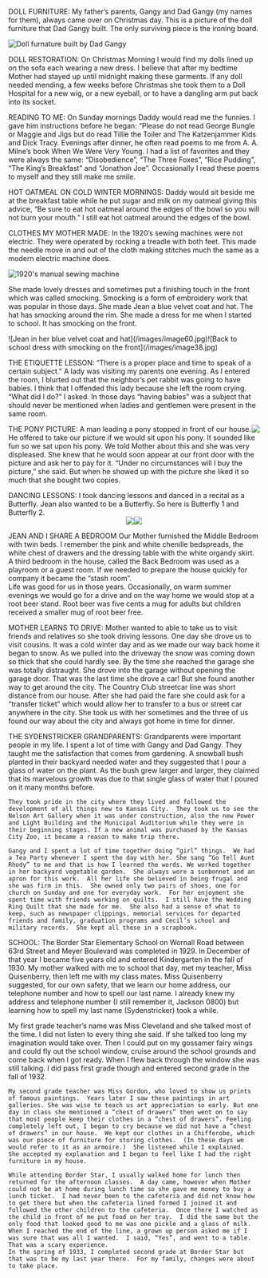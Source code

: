 
<BookPage title="Memories from My Childhood">

DOLL FURNITURE:  My father’s parents, Gangy and Dad Gangy (my names for them),   always came over on Christmas day. This is a picture of the doll furniture that Dad Gangy built. The only surviving piece is the ironing board.  

![Doll furnature built by Dad Gangy](/images/image57.jpg)

DOLL RESTORATION: On Christmas Morning I would find my dolls lined up on the sofa each wearing a new dress.  I believe that after my bedtime Mother had stayed up until midnight making these garments.  If any doll needed mending, a few weeks before Christmas she took them to a Doll Hospital for a new wig, or a new eyeball, or to have a dangling arm put back into its socket.  

READING TO ME: On Sunday mornings Daddy would read me the funnies.  I gave him instructions before he began: “Please do not read George Bungle or Maggie and Jigs but do read Tillie the Toiler and The Katzenjammer Kids and Dick Tracy.  Evenings after dinner, he often read poems to me from A. A. Milne’s book When We Were Very Young.  I had a list of favorites and they were always the same: “Disobedience”, “The Three Foxes”, “Rice Pudding”, “The King’s Breakfast” and “Jonathon Joe”. Occasionally I read these poems to myself and they still make me smile.  

HOT OATMEAL ON COLD WINTER MORNINGS: Daddy would sit beside me at the breakfast table while he put sugar and milk on my oatmeal giving this advice, “Be sure to eat hot oatmeal around the edges of the bowl so you will not burn your mouth.”  I still eat hot oatmeal around the edges of the bowl.

CLOTHES MY MOTHER MADE: In the 1920’s sewing machines were not electric. They were operated by rocking a treadle with both feet.  This made the needle move in and out of the cloth making stitches much the same as a modern electric machine does. 

![1920's manual sewing machine](/images/image58.png)

She made lovely dresses and sometimes put a finishing touch in the front which was called smocking. Smocking is a form of embroidery work that was popular in those days. She made Jean a blue velvet coat and hat. The hat has smocking around the rim.  She made a dress for me when I started to school. It has smocking on the front.

<div style="display: flex; flex-wrap: wrap;">
![Jean in her blue velvet coat and hat](/images/image60.jpg)![Back to school dress with smocking on the front](/images/image38.jpg)
</div>


THE ETIQUETTE LESSON:  “There is a proper place and time to speak of a certain subject.”
A lady was visiting my parents one evening. As I entered the room, I blurted out that the neighbor’s pet rabbit was going to have babies. I think that I offended this lady because she left the room crying. “What did I do?” I asked.  In those days “having babies” was a subject that should never be mentioned when ladies and gentlemen were present in the same room.

<img src="/images/image9.jpg" style="max-width: 24ch; float: right" />THE PONY PICTURE: A man leading a pony stopped in front of our house.  He offered to take our picture if we would sit upon his pony.  It sounded like fun so we sat upon his pony.  We told Mother about this and she was very displeased. She knew that he would soon appear at our front door with the picture and ask her to pay for it.  “Under no circumstances will I buy the picture,” she said.   But when he showed up with the picture she liked it so much that she bought two copies.


<div style="clear: both;"></div>
DANCING LESSONS: I took dancing lessons and danced in a recital as a Butterfly. Jean also wanted to be a Butterfly.  So here is Butterfly 1 and Butterfly 2.                          

<div style="display: flex; flex-wrap: wrap; justify-content: center;">
<img src="/images/image25.jpg" style="max-width:26ch" /><img src="/images/image27.jpg" style="max-width: 26ch" />
</div>
          
JEAN AND I SHARE A BEDROOM
Our Mother furnished the Middle Bedroom with twin beds.  I remember the pink and white chenille bedspreads, the white chest of drawers and the dressing table with the white organdy skirt. A third bedroom in the house, called the Back Bedroom was used as a playroom or a guest room.  If we needed to prepare the house quickly for company it became the “stash room”.  
Life was good for us in those years.  Occasionally, on warm summer evenings we would go for a drive and on the way home we would stop at a root beer stand.  Root beer was five cents a mug for adults but children received a smaller mug of root beer free.  

MOTHER LEARNS TO DRIVE:  Mother wanted to able to take us to visit friends and relatives so she took driving lessons.  One day she drove us to visit cousins. It was a cold winter day and as we made our way back home it began to snow.  As we pulled into the driveway the snow was coming down so thick that she could hardly see. By the time she reached the garage she was totally distraught.  She drove into the garage without opening the garage door.  That was the last time she drove a car! But she found another way to get around the city.  The Country Club streetcar line was short distance from our house. After she had paid the fare she could ask for a “transfer ticket” which would allow her to transfer to a bus or street car anywhere in the city.  She took us with her sometimes and the three of us found our way about the city and always got home in time for dinner. 

THE SYDENSTRICKER GRANDPARENTS: Grandparents were important people in my life.  I spent a lot of time with Gangy and Dad Gangy.  They taught me the satisfaction that comes from gardening.  A  snowball bush planted in their backyard needed water and they suggested that I pour a glass of water on the plant.   As the bush grew larger and larger, they claimed that its marvelous growth was due to that single glass of water that I poured on it many months before.    

	They took pride in the city where they lived and followed the development of all things new to Kansas City.  They took us to see the Nelson Art Gallery when it was under construction, also the new Power and Light Building and the Municipal Auditorium while they were in their beginning stages. If a new animal was purchased by the Kansas City Zoo, it became a reason to make trip there.  

	Gangy and I spent a lot of time together doing “girl” things.  We had a Tea Party whenever I spent the day with her. She sang “Go Tell Aunt Rhody” to me and that is how I learned the words. We worked together in her backyard vegetable garden.  She always wore a sunbonnet and an apron for this work.  All her life she believed in being frugal and she was firm in this.  She owned only two pairs of shoes, one for church on Sunday and one for everyday work.  For her enjoyment she spent time with friends working on quilts.  I still have the Wedding Ring Quilt that she made for me.  She also had a sense of what to keep, such as newspaper clippings, memorial services for departed friends and family, graduation programs and Cecil’s school and military records.  She kept all these in a scrapbook.

SCHOOL:  The Border Star Elementary School on Wornall Road between 63rd Street and Meyer Boulevard was completed in 1929.  In December of that year I became five years old and entered Kindergarten in the fall of 1930. My mother walked with me to school that day, met my teacher, Miss Quisenberry, then left me with my class mates. Miss Quisenberry suggested, for our own safety, that we learn our home address, our telephone number and how to spell our last name. I already knew my address and telephone number (I still remember it, Jackson 0800) but learning how to spell my last name (Sydenstricker) took a while.	

My first grade teacher’s name was Miss Cleveland and she talked most of the time.  I did not listen to every thing she said.  If she talked too long my imagination would take over. Then I could put on my gossamer fairy wings and could fly out the school window, cruise around the school grounds and come back when I got ready.  When I flew back through the window she was still talking.  I did pass first grade though and entered second grade in the fall of 1932. 

	My second grade teacher was Miss Gordon, who loved to show us prints of famous paintings.  Years later I saw these paintings in art galleries. She was wise to teach us art appreciation so early. But one day in class she mentioned a “chest of drawers” then went on to say that most people keep their clothes in a “chest of drawers”. Feeling completely left out, I began to cry because we did not have a “chest of drawers” in our house.  We kept our clothes in a Chifferobe, which was our piece of furniture for storing clothes.  (In these days we would refer to it as an armoire.)  She listened while I explained.  She accepted my explanation and I began to feel like I had the right furniture in my house. 

	While attending Border Star, I usually walked home for lunch then returned for the afternoon classes.  A day came, however when Mother could not be at home during lunch time so she gave me money to buy a lunch ticket.  I had never been to the cafeteria and did not know how to get there but when the cafeteria lined formed I joined it and followed the other children to the cafeteria.  Once there I watched as the child in front of me put food on her tray.  I did the same but the only food that looked good to me was one pickle and a glass of milk.  When I reached the end of the line, a grown up person asked me if I was sure that was all I wanted.  I said, “Yes”, and went to a table.  That was a scary experience.  
	In the spring of 1933, I completed second grade at Border Star but that was to be my last year there.  For my family, changes were about to take place.  


</BookPage>
